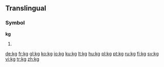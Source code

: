 {{see|KG|.kg}}
==Translingual==
===Symbol===
'''kg'''
# {{SI-unit|kilo|gram|[[mass]]}}

[[de:kg]]
[[fr:kg]]
[[gl:kg]]
[[ko:kg]]
[[io:kg]]
[[ku:kg]]
[[lt:kg]]
[[hu:kg]]
[[pl:kg]]
[[pt:kg]]
[[ru:kg]]
[[fi:kg]]
[[sv:kg]]
[[vi:kg]]
[[tr:kg]]
[[zh:kg]]